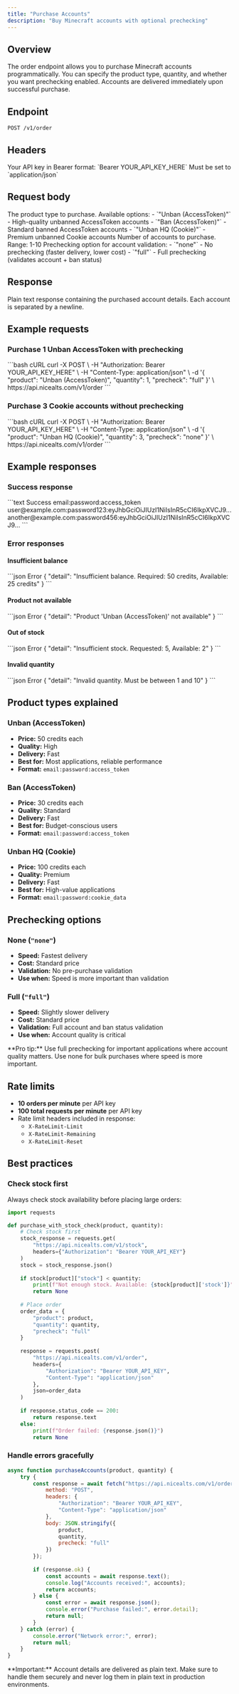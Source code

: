 ```yaml
---
title: "Purchase Accounts"
description: "Buy Minecraft accounts with optional prechecking"
---
```


## Overview

The order endpoint allows you to purchase Minecraft accounts programmatically. You can specify the product type, quantity, and whether you want prechecking enabled. Accounts are delivered immediately upon successful purchase.

## Endpoint

```
POST /v1/order
```

## Headers

<ParamField header="Authorization" type="string" required>
  Your API key in Bearer format: `Bearer YOUR_API_KEY_HERE`
</ParamField>

<ParamField header="Content-Type" type="string" required>
  Must be set to `application/json`
</ParamField>

## Request body

<ParamField body="product" type="string" required>
  The product type to purchase. Available options:
  - `"Unban (AccessToken)"` - High-quality unbanned AccessToken accounts
  - `"Ban (AccessToken)"` - Standard banned AccessToken accounts  
  - `"Unban HQ (Cookie)"` - Premium unbanned Cookie accounts
</ParamField>

<ParamField body="quantity" type="integer" required>
  Number of accounts to purchase. Range: 1-10
</ParamField>

<ParamField body="precheck" type="string" default="none">
  Prechecking option for account validation:
  - `"none"` - No prechecking (faster delivery, lower cost)
  - `"full"` - Full prechecking (validates account + ban status)
</ParamField>

## Response

<ResponseField name="accounts" type="string">
  Plain text response containing the purchased account details. Each account is separated by a newline.
</ResponseField>

## Example requests

### Purchase 1 Unban AccessToken with prechecking

<RequestExample>
```bash cURL
curl -X POST \
     -H "Authorization: Bearer YOUR_API_KEY_HERE" \
     -H "Content-Type: application/json" \
     -d '{
       "product": "Unban (AccessToken)",
       "quantity": 1,
       "precheck": "full"
     }' \
     https://api.nicealts.com/v1/order
```
</RequestExample>

### Purchase 3 Cookie accounts without prechecking

<RequestExample>
```bash cURL
curl -X POST \
     -H "Authorization: Bearer YOUR_API_KEY_HERE" \
     -H "Content-Type: application/json" \
     -d '{
       "product": "Unban HQ (Cookie)",
       "quantity": 3,
       "precheck": "none"
     }' \
     https://api.nicealts.com/v1/order
```
</RequestExample>

## Example responses

### Success response

<ResponseExample>
```text Success
email:password:access_token
user@example.com:password123:eyJhbGciOiJIUzI1NiIsInR5cCI6IkpXVCJ9...
another@example.com:password456:eyJhbGciOiJIUzI1NiIsInR5cCI6IkpXVCJ9...
```
</ResponseExample>

### Error responses

#### Insufficient balance

<ResponseExample>
```json Error
{
  "detail": "Insufficient balance. Required: 50 credits, Available: 25 credits"
}
```
</ResponseExample>

#### Product not available

<ResponseExample>
```json Error
{
  "detail": "Product 'Unban (AccessToken)' not available"
}
```
</ResponseExample>

#### Out of stock

<ResponseExample>
```json Error
{
  "detail": "Insufficient stock. Requested: 5, Available: 2"
}
```
</ResponseExample>

#### Invalid quantity

<ResponseExample>
```json Error
{
  "detail": "Invalid quantity. Must be between 1 and 10"
}
```
</ResponseExample>

## Product types explained

### Unban (AccessToken)
- **Price:** 50 credits each
- **Quality:** High
- **Delivery:** Fast
- **Best for:** Most applications, reliable performance
- **Format:** `email:password:access_token`

### Ban (AccessToken)
- **Price:** 30 credits each
- **Quality:** Standard
- **Delivery:** Fast
- **Best for:** Budget-conscious users
- **Format:** `email:password:access_token`

### Unban HQ (Cookie)
- **Price:** 100 credits each
- **Quality:** Premium
- **Delivery:** Fast
- **Best for:** High-value applications
- **Format:** `email:password:cookie_data`

## Prechecking options

### None (`"none"`)
- **Speed:** Fastest delivery
- **Cost:** Standard price
- **Validation:** No pre-purchase validation
- **Use when:** Speed is more important than validation

### Full (`"full"`)
- **Speed:** Slightly slower delivery
- **Cost:** Standard price
- **Validation:** Full account and ban status validation
- **Use when:** Account quality is critical

<Tip>
**Pro tip:** Use full prechecking for important applications where account quality matters. Use none for bulk purchases where speed is more important.
</Tip>

## Rate limits

- **10 orders per minute** per API key
- **100 total requests per minute** per API key
- Rate limit headers included in response:
  - `X-RateLimit-Limit`
  - `X-RateLimit-Remaining`
  - `X-RateLimit-Reset`

## Best practices

### Check stock first

Always check stock availability before placing large orders:

```python
import requests

def purchase_with_stock_check(product, quantity):
    # Check stock first
    stock_response = requests.get(
        "https://api.nicealts.com/v1/stock",
        headers={"Authorization": "Bearer YOUR_API_KEY"}
    )
    stock = stock_response.json()
    
    if stock[product]["stock"] < quantity:
        print(f"Not enough stock. Available: {stock[product]['stock']}")
        return None
    
    # Place order
    order_data = {
        "product": product,
        "quantity": quantity,
        "precheck": "full"
    }
    
    response = requests.post(
        "https://api.nicealts.com/v1/order",
        headers={
            "Authorization": "Bearer YOUR_API_KEY",
            "Content-Type": "application/json"
        },
        json=order_data
    )
    
    if response.status_code == 200:
        return response.text
    else:
        print(f"Order failed: {response.json()}")
        return None
```

### Handle errors gracefully

```javascript
async function purchaseAccounts(product, quantity) {
    try {
        const response = await fetch("https://api.nicealts.com/v1/order", {
            method: "POST",
            headers: {
                "Authorization": "Bearer YOUR_API_KEY",
                "Content-Type": "application/json"
            },
            body: JSON.stringify({
                product,
                quantity,
                precheck: "full"
            })
        });
        
        if (response.ok) {
            const accounts = await response.text();
            console.log("Accounts received:", accounts);
            return accounts;
        } else {
            const error = await response.json();
            console.error("Purchase failed:", error.detail);
            return null;
        }
    } catch (error) {
        console.error("Network error:", error);
        return null;
    }
}
```

<Warning>
**Important:** Account details are delivered as plain text. Make sure to handle them securely and never log them in plain text in production environments.
</Warning>
